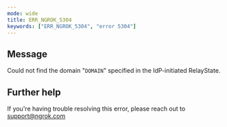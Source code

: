 ```yaml
---
mode: wide
title: ERR_NGROK_5304
keywords: ["ERR_NGROK_5304", "error 5304"]
---
```


## Message

Could not find the domain "`DOMAIN`" specified in the IdP-initiated RelayState.

## Further help

If you're having trouble resolving this error, please reach out to [support@ngrok.com](mailto:support@ngrok.com?subject=Help%20with%20ERR_NGROK_5304)

